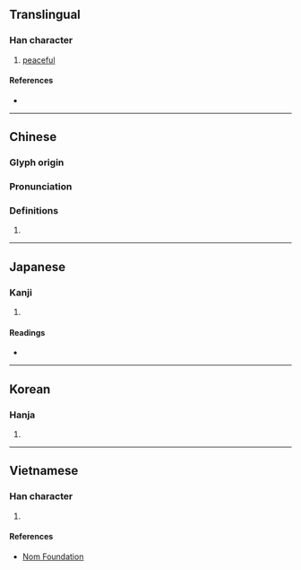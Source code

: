{{character info/new}}
{{also|宁}}
==Translingual==

===Han character===
{{Han char|rn=101|rad=用|as=07|sn=12|four=30227|canj=JPBQ|ids=⿳宀心用}}

# [[peaceful]]

====References====
* {{Han ref|kx=0756.080|dkj=21717|dj=1166.100|hdz=20944.080|uh=752F|ud=29999|bh=DAAC|bd=55980}}

----

==Chinese==
{{zh-forms}}

===Glyph origin===
{{Han etym}}

===Pronunciation===
{{zh-pron
|m=níng,nìng
|c=ning4,ning6
|mc=
|oc=y
|ma=
|cat=a
}}

===Definitions===
{{zh-hanzi}}

# {{rfdef|lang=zh}}

----

==Japanese==

===Kanji===
{{ja-kanji|grade=|rs=用07}}

# {{defn|lang=ja|sort=用07}}

====Readings====
* {{ja-readings|on=[[ねい]] (nei), [[にょう]] (nyō)|kun=[[ねがい]] (negai)|nanori=}}

----

==Korean==

===Hanja===
{{ko-hanja|hangeul=[[녕]]>[[영]]|eumhun=|rv=nyeong>yeong|mr=nyŏng>yŏng|y=nyeng>yeng}}

# {{defn|lang=ko|sort=用07}}

----

==Vietnamese==

===Han character===
{{vi-readings|rs=用07| hanviet = ninh}}

# {{defn|lang=vi|sort=用07}}

====References====
*[http://nomfoundation.org/common/nom_details.php?codepoint=752f Nom Foundation]